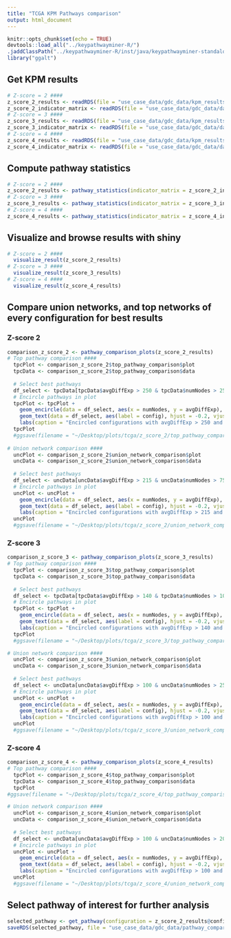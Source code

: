 ```yaml
---
title: "TCGA KPM Pathways comparison"
output: html_document
---
```


```r
knitr::opts_chunk$set(echo = TRUE)
devtools::load_all("../keypathwayminer-R/")
.jaddClassPath("../keypathwayminer-R/inst/java/keypathwayminer-standalone-5.0.jar")
library("ggalt")
```

## Get KPM results
```r
# Z-score = 2 ####
z_score_2_results <- readRDS(file = "use_case_data/gdc_data/kpm_results/ines_greedy_results_prostate_tumor_z_score_2.rds")
z_score_2_indicator_matrix <- readRDS(file = "use_case_data/gdc_data/data/counts_matrix_z_2.rds") 
# Z-score = 3 ####
z_score_3_results <- readRDS(file = "use_case_data/gdc_data/kpm_results/ines_greedy_results_prostate_tumor_z_score_3.rds")
z_score_3_indicator_matrix <- readRDS(file = "use_case_data/gdc_data/data/counts_matrix_z_3.rds") 
# Z-score = 4 ####
z_score_4_results <- readRDS(file = "use_case_data/gdc_data/kpm_results/ines_greedy_results_prostate_tumor_z_score_4.rds")
z_score_4_indicator_matrix <- readRDS(file = "use_case_data/gdc_data/data/counts_matrix_z_4.rds") 
```

## Compute pathway statistics
```r
# Z-score = 2 ####
z_score_2_results <- pathway_statistics(indicator_matrix = z_score_2_indicator_matrix, result = z_score_2_results)
# Z-score = 3 ####
z_score_3_results <- pathway_statistics(indicator_matrix = z_score_3_indicator_matrix, result = z_score_3_results)
# Z-score = 4 ####
z_score_4_results <- pathway_statistics(indicator_matrix = z_score_4_indicator_matrix, result = z_score_4_results)
```

## Visualize and browse results with shiny
```r
# Z-score = 2 ####
  visualize_result(z_score_2_results)
# Z-score = 3 ####
  visualize_result(z_score_3_results)
# Z-score = 4 ####
  visualize_result(z_score_4_results)
```

## Compare union networks, and top networks of every configuration for best results
### Z-score 2
```r
comparison_z_score_2 <- pathway_comparison_plots(z_score_2_results)
# Top pathway comparison ####
  tpcPlot <- comparison_z_score_2$top_pathway_comparison$plot
  tpcData <- comparison_z_score_2$top_pathway_comparison$data
  
  # Select best pathways
  df_select <- tpcData[tpcData$avgDiffExp > 250 & tpcData$numNodes > 25, ] 
  # Encircle pathways in plot
  tpcPlot <- tpcPlot +
    geom_encircle(data = df_select, aes(x = numNodes, y = avgDiffExp), color = "red", spread = 0.001) +
    geom_text(data = df_select, aes(label = config), hjust = -0.2, vjust = 0,angle = 30) +
    labs(caption = "Encircled configurations with avgDiffExp > 250 and numNodes > 25") 
  tpcPlot
  #ggsave(filename = "~/Desktop/plots/tcga/z_score_2/top_pathway_comparison_z2.png", tpcPlot, width = 14, height = 8)
  
# Union network comparison ####
  uncPlot <- comparison_z_score_2$union_network_comparison$plot
  uncData <- comparison_z_score_2$union_network_comparison$data
  
  # Select best pathways
  df_select <- uncData[uncData$avgDiffExp > 215 & uncData$numNodes > 75, ] 
  # Encircle pathways in plot
  uncPlot <- uncPlot +
    geom_encircle(data = df_select, aes(x = numNodes, y = avgDiffExp), color = "red", spread = 0.001) +
    geom_text(data = df_select, aes(label = config), hjust = -0.2, vjust = 0,angle = 30) +
    labs(caption = "Encircled configurations with avgDiffExp > 215 and numNodes > 75") 
  uncPlot
  #ggsave(filename = "~/Desktop/plots/tcga/z_score_2/union_network_comparison_z2.png", uncPlot, width = 14, height = 8)

```

### Z-score 3
```r
comparison_z_score_3 <- pathway_comparison_plots(z_score_3_results)
# Top pathway comparison ####
  tpcPlot <- comparison_z_score_3$top_pathway_comparison$plot
  tpcData <- comparison_z_score_3$top_pathway_comparison$data
  
  # Select best pathways
  df_select <- tpcData[tpcData$avgDiffExp > 140 & tpcData$numNodes > 10, ] 
  # Encircle pathways in plot
  tpcPlot <- tpcPlot +
    geom_encircle(data = df_select, aes(x = numNodes, y = avgDiffExp), color = "red", spread = 0.001) +
    geom_text(data = df_select, aes(label = config), hjust = -0.2, vjust = 0,angle = 30) +
    labs(caption = "Encircled configurations with avgDiffExp > 140 and numNodes > 10") 
  tpcPlot
  #ggsave(filename = "~/Desktop/plots/tcga/z_score_3/top_pathway_comparison_z3.png", tpcPlot, width = 14, height = 8)

# Union network comparison ####
  uncPlot <- comparison_z_score_3$union_network_comparison$plot
  uncData <- comparison_z_score_3$union_network_comparison$data
  
  # Select best pathways
  df_select <- uncData[uncData$avgDiffExp > 100 & uncData$numNodes > 25, ] 
  # Encircle pathways in plot
  uncPlot <- uncPlot +
    geom_encircle(data = df_select, aes(x = numNodes, y = avgDiffExp), color = "red", spread = 0.001) +
    geom_text(data = df_select, aes(label = config), hjust = -0.2, vjust = 0,angle = 30) +
    labs(caption = "Encircled configurations with avgDiffExp > 100 and numNodes > 25") 
  uncPlot
  #ggsave(filename = "~/Desktop/plots/tcga/z_score_3/union_network_comparison_z3.png", uncPlot, width = 14, height = 8)
```
### Z-score 4
```r
comparison_z_score_4 <- pathway_comparison_plots(z_score_4_results)
# Top pathway comparison ####
  tpcPlot <- comparison_z_score_4$top_pathway_comparison$plot
  tpcData <- comparison_z_score_4$top_pathway_comparison$data
  tpcPlot
#ggsave(filename = "~/Desktop/plots/tcga/z_score_4/top_pathway_comparison_z4.png", tpcPlot, width = 14, height = 8)

# Union network comparison ####
  uncPlot <- comparison_z_score_4$union_network_comparison$plot
  uncData <- comparison_z_score_4$union_network_comparison$data
  
  # Select best pathways
  df_select <- uncData[uncData$avgDiffExp > 100 & uncData$numNodes > 20, ] 
  # Encircle pathways in plot
  uncPlot <- uncPlot +
    geom_encircle(data = df_select, aes(x = numNodes, y = avgDiffExp), color = "red", spread = 0.001) +
    geom_text(data = df_select, aes(label = config), hjust = -0.2, vjust = 0,angle = 30) +
    labs(caption = "Encircled configurations with avgDiffExp > 100 and numNodes > 20") 
  uncPlot
  #ggsave(filename = "~/Desktop/plots/tcga/z_score_4/union_network_comparison_z4.png", uncPlot, width = 14, height = 8)
```

## Select pathway of interest for further analysis
```r
selected_pathway <- get_pathway(configuration = z_score_2_results@configurations$`K-3-L1-250`, pathway_name = "Pathway-1")
saveRDS(selected_pathway, file = "use_case_data/gdc_data/pathway_comparison/selected_pathway_z2.rds")
```